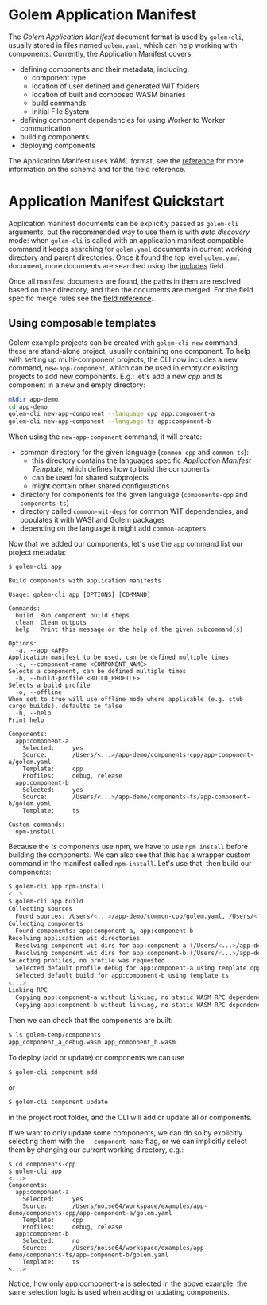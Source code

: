 
# Golem Application Manifest

The _Golem Application Manifest_ document format is used by `golem-cli`, usually stored in files named `golem.yaml`, which can help working with components. Currently, the Application Manifest covers:

- defining components and their metadata, including:
  - component type
  - location of user defined and generated WIT folders
  - location of built and composed WASM binaries
  - build commands
  - Initial File System
- defining component dependencies for using Worker to Worker communication
- building components
- deploying components

The Application Manifest uses _YAML_ format, see the [reference](/docs/app-manifest) for more information on the schema and for the field reference.

# Application Manifest Quickstart

Application manifest documents can be explicitly passed as `golem-cli` arguments, but the recommended way to use them is with _auto discovery_ mode: when `golem-cli` is called with an application manifest compatible command it keeps searching for `golem.yaml` documents in current working directory and parent directories. Once it found the top level `golem.yaml` document, more documents are searched using the [includes](/docs/app-manifest#fields_includes) field.

Once all manifest documents are found, the paths in them are resolved based on their directory, and then the documents are merged. For the field specific merge rules see the [field reference](/docs/app-manifest#field-reference).

## Using composable templates

Golem example projects can be created with `golem-cli new` command, these are stand-alone project, usually containing one component. To help with setting up multi-component projects, the CLI now includes a new command, `new-app-component`, which can be used in empty or existing projects to add new components. E.g.: let's add a new _cpp_ and _ts_ component in a new and empty directory:

```sh
mkdir app-demo
cd app-demo
golem-cli new-app-component --language cpp app:component-a
golem-cli new-app-component --language ts app:component-b
```

When using the `new-app-component` command, it will create:

- common directory for the given language (`common-cpp` and `common-ts`):
  - this directory contains the languages specific _Application Manifest Template_, which defines how to
    build the components
  - can be used for shared subprojects
  - might contain other shared configurations
- directory for components for the given language (`components-cpp` and `components-ts`)
- directory called `common-wit-deps` for common WIT dependencies, and populates it with WASI and Golem packages
- depending on the language it might add `common-adapters`.

Now that we added our components, let's use the `app` command list our project metadata:

```shell
$ golem-cli app

Build components with application manifests

Usage: golem-cli app [OPTIONS] [COMMAND]

Commands:
  build  Run component build steps
  clean  Clean outputs
  help   Print this message or the help of the given subcommand(s)

Options:
  -a, --app <APP>
Application manifest to be used, can be defined multiple times
  -c, --component-name <COMPONENT_NAME>
Selects a component, can be defined multiple times
  -b, --build-profile <BUILD_PROFILE>
Selects a build profile
  -o, --offline
When set to true will use offline mode where applicable (e.g. stub cargo builds), defaults to false
  -h, --help
Print help

Components:
  app:component-a
    Selected:     yes
    Source:       /Users/<...>/app-demo/components-cpp/app-component-a/golem.yaml
    Template:     cpp
    Profiles:     debug, release
  app:component-b
    Selected:     yes
    Source:       /Users/<...>/app-demo/components-ts/app-component-b/golem.yaml
    Template:     ts

Custom commands:
  npm-install
```

Because the _ts_ components use npm, we have to use `npm install` before building the components. We can also see that this has a wrapper custom command in the manifest called `npm-install`. Let's use that, then build our components:

```sh
$ golem-cli app npm-install
<..>
$ golem-cli app build
Collecting sources
  Found sources: /Users/<...>/app-demo/common-cpp/golem.yaml, /Users/<...>/app-demo/common-ts/golem.yaml, /Users/<...>/app-demo/components-cpp/app-component-a/golem.yaml, /Users/<...>/app-demo/components-ts/app-component-b/golem.yaml, /Users/<...>/app-demo/golem.yaml
Collecting components
  Found components: app:component-a, app:component-b
Resolving application wit directories
  Resolving component wit dirs for app:component-a (/Users/<...>/app-demo/components-cpp/app-component-a/wit, /Users/<...>/app-demo/components-cpp/app-component-a/wit-generated)
  Resolving component wit dirs for app:component-b (/Users/<...>/app-demo/components-ts/app-component-b/wit, /Users/<...>/app-demo/components-ts/app-component-b/wit-generated)
Selecting profiles, no profile was requested
  Selected default profile debug for app:component-a using template cpp
  Selected default build for app:component-b using template ts
<...>
Linking RPC
  Copying app:component-a without linking, no static WASM RPC dependencies were found
  Copying app:component-b without linking, no static WASM RPC dependencies were found
```

Then we can check that the components are built:

```sh
$ ls golem-temp/components
app_component_a_debug.wasm app_component_b.wasm
```

To deploy (add or update) or components we can use

```sh
$ golem-cli component add
```

or

```sh
$ golem-cli component update
```

in the project root folder, and the CLI will add or update all or components.

If we want to only update some components, we can do so by explicitly selecting them with the `--component-name` flag, or we can implicitly select them by changing our current working directory, e.g.:

```
$ cd components-cpp
$ golem-cli app
<...>
Components:
  app:component-a
    Selected:     yes
    Source:       /Users/noise64/workspace/examples/app-demo/components-cpp/app-component-a/golem.yaml
    Template:     cpp
    Profiles:     debug, release
  app:component-b
    Selected:     no
    Source:       /Users/noise64/workspace/examples/app-demo/components-ts/app-component-b/golem.yaml
    Template:     ts
<...>
```

Notice, how only app:component-a is selected in the above example, the same selection logic is used when
adding or updating components.
